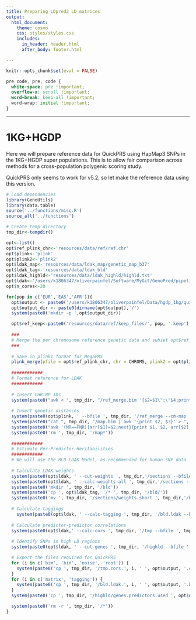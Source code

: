 ```yaml
---
title: Preparing LDpred2 LD matrices
output: 
  html_document:
    theme: cosmo
    css: styles/styles.css
    includes:
      in_header: header.html
      after_body: footer.html

---
```


```r
knitr::opts_chunk$set(eval = FALSE)
```

```css
pre code, pre, code {
  white-space: pre !important;
  overflow-x: scroll !important;
  word-break: keep-all !important;
  word-wrap: initial !important;
}
```

***

# 1KG+HGDP

Here we will prepare reference data for QuickPRS using HapMap3 SNPs in the 1KG+HGDP super populations. This is to allow fair comparison across methods for a cross-population polygenic scoring study. 

QuickPRS only seems to work for v5.2, so let make the reference data using this version.

```r

# Load dependencies
library(GenoUtils)
library(data.table)
source('../functions/misc.R')
source_all('../functions')

# Create temp directory
tmp_dir<-tempdir()

opt<-list()
opt$ref_plink_chr<-'resources/data/ref/ref.chr'
opt$plink<-'plink'
opt$plink2<-'plink2'
opt$ldak_map<-'resources/data/ldak_map/genetic_map_b37'
opt$ldak_tag<-'resources/data/ldak_bld'
opt$ldak_highld<-'resources/data/ldak_highld/highld.txt'
opt$ldak<-'/users/k1806347/oliverpainfel/Software/MyGit/GenoPred/pipeline/resources/software/ldak5.2/ldak5.2.linux'
opt$n_cores<-20

for(pop in c('EUR','EAS','AFR')){
  opt$output <- paste0('/users/k1806347/oliverpainfel/Data/hgdp_1kg/quickprs/', pop, '.hm3/', pop, '.hm3')
  opt$output_dir <- paste0(dirname(opt$output),'/')
  system(paste0('mkdir -p ',opt$output_dir))

  opt$ref_keep<-paste0('resources/data/ref/keep_files/', pop, '.keep')
  
  ###
  # Merge the per chromosome reference genetic data and subset opt$ref_keep
  ###
  
  # Save in plink1 format for MegaPRS
  plink_merge(pfile = opt$ref_plink_chr, chr = CHROMS, plink2 = opt$plink2, keep = opt$ref_keep, make_bed =T, out = paste0(tmp_dir, '/ref_merge'))
  
  ############
  # Format reference for LDAK
  ############
  
  # Insert CHR:BP IDs
  system(paste0("awk < ", tmp_dir, "/ref_merge.bim '{$2=$1\":\"$4;print $0}' > ", tmp_dir, '/tmp.bim; mv ', tmp_dir, '/tmp.bim ', tmp_dir, '/ref_merge.bim'))
  
  # Insert genetic distances
  system(paste0(opt$plink, ' --bfile ', tmp_dir, '/ref_merge --cm-map ', opt$ldak_map,'/genetic_map_chr@_combined_b37.txt --make-bed --out ', tmp_dir, '/map'))
  system(paste0("cat ", tmp_dir, "/map.bim | awk '{print $2, $3}' > ", tmp_dir, '/map.all'))
  system(paste0("awk '(NR==FNR){arr[$1]=$2;next}{print $1, $2, arr[$2], $4, $5, $6}' ", tmp_dir, '/map.all ', tmp_dir, '/ref_merge.bim > ', tmp_dir, '/tmp.bim; mv ', tmp_dir, '/tmp.bim ', tmp_dir, '/ref_merge.bim'))
  system(paste0('rm ', tmp_dir, '/map*'))
  
  ############
  # Estimate Per-Predictor Heritabilities
  ############
  # We will use the BLD-LDAK Model, as recommended for human SNP data
  
  # Calculate LDAK weights
  system(paste0(opt$ldak, ' --cut-weights ', tmp_dir,'/sections --bfile ', tmp_dir, '/ref_merge --max-threads ', opt$n_cores))
  system(paste0(opt$ldak, ' --calc-weights-all ', tmp_dir,'/sections --bfile ', tmp_dir, '/ref_merge --max-threads ', opt$n_cores))
  system(paste0('mkdir ', tmp_dir, '/bld'))
  system(paste0('cp ', opt$ldak_tag, '/* ', tmp_dir, '/bld/'))
  system(paste0('mv ', tmp_dir, '/sections/weights.short ', tmp_dir,'/bld/bld65'))
  
  # Calculate taggings
    system(paste0(opt$ldak, ' --calc-tagging ', tmp_dir, '/bld.ldak --bfile ', tmp_dir, '/ref_merge --ignore-weights YES --power -.25 --annotation-number 65 --annotation-prefix ', tmp_dir, '/bld/bld --window-cm 1 --save-matrix YES --max-threads ', opt$n_cores))
    
  # Calculate predictor-predictor correlations
  system(paste0(opt$ldak,' --calc-cors ', tmp_dir, '/tmp --bfile ', tmp_dir, '/ref_merge --window-cm 3 --max-threads ', opt$n_cores))
    
  # Identify SNPs in high LD regions
  system(paste0(opt$ldak, ' --cut-genes ', tmp_dir, '/highld --bfile ', tmp_dir, '/ref_merge --genefile ', opt$ldak_highld, ' --max-threads ', opt$n_cores))

  # Export the files required for QuickPRS
  for (i in c('bim', 'bin', 'noise', 'root')) {
    system(paste0('cp ', tmp_dir, '/tmp.cors.', i, ' ', opt$output, '.cors.', i))
  }
  for (i in c('matrix', 'tagging')) {
    system(paste0('cp ', tmp_dir, '/bld.ldak.', i, ' ', opt$output, '.bld.ldak.quickprs.', i))
  }
  system(paste0('cp ', tmp_dir, '/highld/genes.predictors.used ', opt$output_dir, '/highld.snps'))

  system(paste0('rm -r ', tmp_dir, '/*'))
}

```

